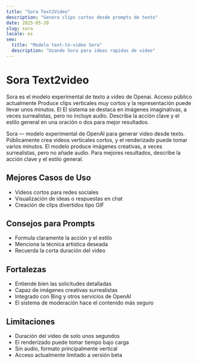 ```yaml
---
title: "Sora Text2Video"
description: "Genera clips cortos desde prompts de texto"
date: 2025-05-20
slug: sora
locale: es
seo:
  title: "Modelo text-to-video Sora"
  description: "Usando Sora para ideas rapidas de video"
---
```


# Sora Text2video

Sora es el modelo experimental de texto a video de Openai. Acceso público actualmente
Produce clips verticales muy cortos y la representación puede llevar unos minutos. El
El sistema se destaca en imágenes imaginativas, a veces surrealistas, pero no incluye
audio. Describa la acción clave y el estilo general en una oración o dos para mejor
resultados.

Sora — modelo experimental de OpenAI para generar video desde texto. Públicamente crea videos verticales cortos, y el renderizado puede tomar varios minutos. El modelo produce imágenes creativas, a veces surrealistas, pero no añade audio. Para mejores resultados, describe la acción clave y el estilo general.

## Mejores Casos de Uso

- Videos cortos para redes sociales
- Visualización de ideas o respuestas en chat
- Creación de clips divertidos tipo GIF

## Consejos para Prompts

- Formula claramente la acción y el estilo
- Menciona la técnica artística deseada
- Recuerda la corta duración del video

## Fortalezas

- Entiende bien las solicitudes detalladas
- Capaz de imágenes creativas surrealistas
- Integrado con Bing y otros servicios de OpenAI
- El sistema de moderación hace el contenido más seguro

## Limitaciones

- Duración del video de solo unos segundos
- El renderizado puede tomar tiempo bajo carga
- Sin audio, formato principalmente vertical
- Acceso actualmente limitado a versión beta
